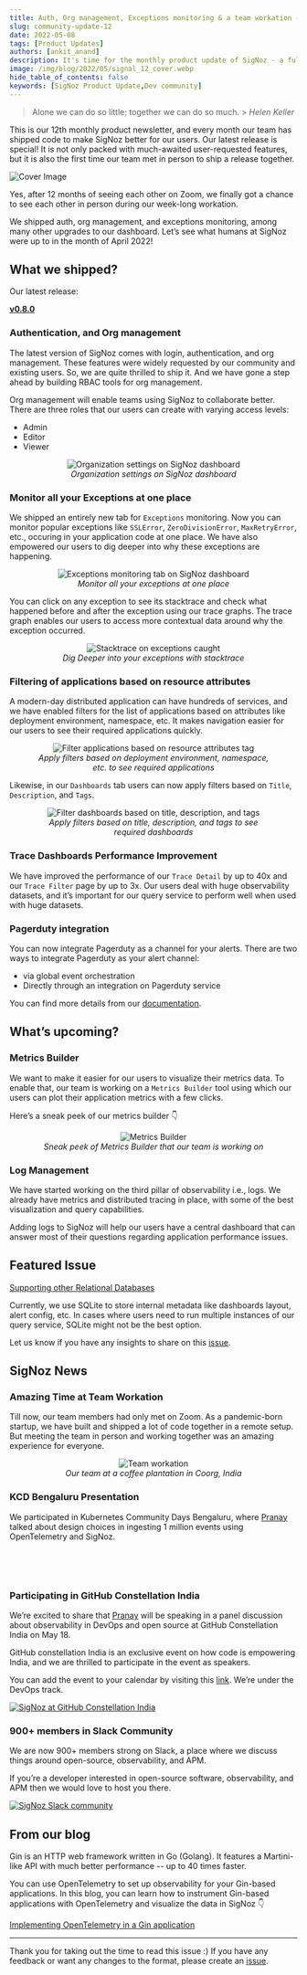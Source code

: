 ```yaml
---
title: Auth, Org management, Exceptions monitoring & a team workation - SigNal 12
slug: community-update-12
date: 2022-05-08
tags: [Product Updates]
authors: [ankit_anand]
description: It's time for the monthly product update of SigNoz - a full-stack open-source APM tool. Find out what we've been upto at SigNoz during April, 2022.
image: /img/blog/2022/05/signal_12_cover.webp
hide_table_of_contents: false
keywords: [SigNoz Product Update,Dev community]
---
```


<head>
  <link rel="canonical" href="https://signoz.io/blog/community-update-12/"/>
</head>



> Alone we can do so little; together we can do so much. > _Helen Keller_

This is our 12th monthly product newsletter, and every month our team has shipped code to make SigNoz better for our users. Our latest release is special! It is not only packed with much-awaited user-requested features, but it is also the first time our team met in person to ship a release together.



![Cover Image](/img/blog/2022/05/signal_12_cover.webp)

Yes, after 12 months of seeing each other on Zoom, we finally got a chance to see each other in person during our week-long workation.

We shipped auth, org management, and exceptions monitoring, among many other upgrades to our dashboard. Let’s see what humans at SigNoz were up to in the month of April 2022!

## What we shipped?

Our latest release:

**[v0.8.0](https://github.com/SigNoz/signoz/releases/tag/v0.8.0)**

### Authentication, and Org management

The latest version of SigNoz comes with login, authentication, and org management. These features were widely requested by our community and existing users. So, we are quite thrilled to ship it. And we have gone a step ahead by building RBAC tools for org management.

Org management will enable teams using SigNoz to collaborate better. There are three roles that our users can create with varying access levels:

- Admin
- Editor
- Viewer

<figure data-zoomable align='center'>
    <img src="/img/blog/2022/05/org_management.webp" alt="Organization settings on SigNoz dashboard"/>
    <figcaption><i>Organization settings on SigNoz dashboard</i></figcaption>
</figure>



### Monitor all your Exceptions at one place

We shipped an entirely new tab for `Exceptions` monitoring. Now you can monitor popular exceptions like `SSLError`, `ZeroDivisionError`, `MaxRetryError`, etc., occuring in your application code at one place. We have also empowered our users to dig deeper into why these exceptions are happening.

<figure data-zoomable align='center'>
    <img src="/img/blog/2022/05/exceptions_monitoring.webp" alt="Exceptions monitoring tab on SigNoz dashboard"/>
    <figcaption><i>Monitor all your exceptions at one place</i></figcaption>
</figure>



You can click on any exception to see its stacktrace and check what happened before and after the exception using our trace graphs. The trace graph enables our users to access more contextual data around why the exception occurred.

<figure data-zoomable align='center'>
    <img src="/img/blog/2022/05/signoz_stacktrace.webp" alt="Stacktrace on exceptions caught"/>
    <figcaption><i>Dig Deeper into your exceptions with stacktrace</i></figcaption>
</figure>



### Filtering of applications based on resource attributes

A modern-day distributed application can have hundreds of services, and we have enabled filters for the list of applications based on attributes like deployment environment, namespace, etc. It makes navigation easier for our users to see their required applications quickly.

<figure data-zoomable align='center'>
    <img src="/img/blog/2022/05/resource_attributes_filtering.webp" alt="Filter applications based on resource attributes tag"/>
    <figcaption><i>Apply filters based on deployment environment, namespace, etc. to see required applications</i></figcaption>
</figure>



Likewise, in our `Dashboards` tab users can now apply filters based on `Title`, `Description`, and `Tags`.

<figure data-zoomable align='center'>
    <img src="/img/blog/2022/05/filtering_dashboards.webp" alt="Filter dashboards based on title, description, and tags"/>
    <figcaption><i>Apply filters based on title, description, and tags to see required dashboards</i></figcaption>
</figure>



### Trace Dashboards Performance Improvement

We have improved the performance of our `Trace Detail` by up to 40x and our `Trace Filter` page by up to 3x. Our users deal with huge observability datasets, and it’s important for our query service to perform well when used with huge datasets.

### Pagerduty integration

You can now integrate Pagerduty as a channel for your alerts. There are two ways to integrate Pagerduty as your alert channel:

- via global event orchestration
- Directly through an integration on Pagerduty service

You can find more details from our [documentation](https://signoz.io/docs/userguide/alerts-management/#configure-pagerduty-channel).

## What’s upcoming?

### Metrics Builder

We want to make it easier for our users to visualize their metrics data. To enable that, our team is working on a `Metrics Builder` tool using which our users can plot their application metrics with a few clicks.

Here’s a sneak peek of our metrics builder 👇

<figure data-zoomable align='center'>
    <img src="/img/blog/2022/05/query-builder.webp" alt="Metrics Builder"/>
    <figcaption><i>Sneak peek of Metrics Builder that our team is working on</i></figcaption>
</figure>



### Log Management

We have started working on the third pillar of observability i.e., logs. We already have metrics and distributed tracing in place, with some of the best visualization and query capabilities.

Adding logs to SigNoz will help our users have a central dashboard that can answer most of their questions regarding application performance issues.

## Featured Issue

[Supporting other Relational Databases](https://github.com/SigNoz/signoz/issues/941)

Currently, we use SQLite to store internal metadata like dashboards layout, alert config, etc. In cases where users need to run multiple instances of our query service, SQLite might not be the best option.

Let us know if you have any insights to share on this [issue](https://github.com/SigNoz/signoz/issues/941).

## SigNoz News

### Amazing Time at Team Workation

Till now, our team members had only met on Zoom. As a pandemic-born startup, we have built and shipped a lot of code together in a remote setup. But meeting the team in person and working together was an amazing experience for everyone.

<figure data-zoomable align='center'>
    <img src="/img/blog/2022/05/team_pic.webp" alt="Team workation"/>
    <figcaption><i>Our team at a coffee plantation in Coorg, India</i></figcaption>
</figure>



### KCD Bengaluru Presentation

We participated in Kubernetes Community Days Bengaluru, where [Pranay](https://twitter.com/pranay01) talked about design choices in ingesting 1 million events using OpenTelemetry and SigNoz.

<p>&nbsp;</p>

<YouTube id="csOiJ0JR21U" mute={false} />

<p>&nbsp;</p>

### Participating in GitHub Constellation India

We’re excited to share that [Pranay](https://twitter.com/pranay01) will be speaking in a panel discussion about observability in DevOps and open source at GitHub Constellation India on May 18.

GitHub constellation India is an exclusive event on how code is empowering India, and we are thrilled to participate in the event as speakers.

You can add the event to your calendar by visiting this [link](https://githubconstellation.com/schedule). We’re under the DevOps track.

[![SigNoz at GitHub Constellation India](/img/blog/2022/05/github_constellation_india.webp)](https://githubconstellation.com/schedule)

### 900+ members in Slack Community

We are now 900+ members strong on Slack, a place where we discuss things around open-source, observability, and APM.

If you’re a developer interested in open-source software, observability, and APM then we would love to host you there.

[![SigNoz Slack community](/img/blog/common/join_slack_cta.webp)](https://signoz.io/slack)

## From our blog

Gin is an HTTP web framework written in Go (Golang). It features a Martini-like API with much better performance -- up to 40 times faster.

You can use OpenTelemetry to set up observability for your Gin-based applications. In this blog, you can learn how to instrument Gin-based applications with OpenTelemetry and visualize the data in SigNoz 👇

[Implementing OpenTelemetry in a Gin application](https://signoz.io/blog/opentelemetry-gin/)

---

Thank you for taking out the time to read this issue :) If you have any feedback or want any changes to the format, please create an [issue](https://github.com/SigNoz/signoz/issues).
